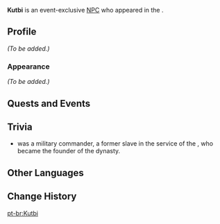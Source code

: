 {{Meta
<!-- Remove this template after adding the missing info -->
|missing_NPC_profile  = yes
}}
{{Character Infobox
|type             = Event NPC
|image            = NPC Kutbi.png
|region           = Sumeru
|location         = Sumeru
|affiliation      = 
|title            = 

|voiceEN          = 
|voiceCN          = 
|voiceJP          = 
|voiceKR          = 
}}
'''Kutbi''' is an event-exclusive [[NPC]] who appeared in the {{Quest|Give Her Surprises}}.
<!--
==Location==
{{subst:#tag:gallery|
NPC Location {{subst:#titleparts:{{subst:PAGENAME}}}}.png{{subst:!}}{{subst:#titleparts:{{subst:PAGENAME}}}}'s location
NPC Location {{subst:#titleparts:{{subst:PAGENAME}}}} Context.png{{subst:!}}Additional context
}}
-->
==Profile==
<!--Detailed story/lore information goes here.-->
''(To be added.)''

===Appearance===
<!--Keep appearance section short and concise. Limit to 2 paragraphs with 3-4 sentences each.-->
''(To be added.)''

==Quests and Events==
{{Quests and Events}}
<!--
==Idle Quotes==
{{Dialogue Start}}
:{{DIcon|Idle}} {{Tx}}
::{{A|VO {{subst:#titleparts:{{subst:PAGENAME}}}} 01.ogg}} "{{Tx}}"
{{Dialogue End}}

==Dialogue==
{{Dialogue Start}}
:'''{{subst:#titleparts:{{subst:PAGENAME}}}}:''' 
:{{DIcon}}
{{Dialogue End}}

==Event Dialogue==
===Event Name===
{{Dialogue Start}}
:'''{{subst:#titleparts:{{subst:PAGENAME}}}}:'''
{{Dialogue End}}
-->
==Trivia==
* {{W|Sökmen el-Kutbî}} was a {{W|Turkmen|Turkmens}} military commander, a former slave {{W|Emir|amir}} in the service of the {{W|Seljuk Empire|Seljuks}}, who became the founder of the {{W|Shah-Armens|Shah-i Arman}} dynasty.

==Other Languages==
{{Other Languages|default_hidden=1
|en      = Kutbi
|zhs     = 库特比
|zhs_rm  = 
|zht     = 庫特比
|zht_rm  = 
|ja      = クトビ
|ja_rm   = 
|ko      = 쿠트비
|es      = Kutbi
|fr      = Kutbi
|ru      = Кутби
|th      = Kutbi
|vi      = Kutbi
|de      = Kutbi
|id      = Kutbi
|pt      = Kutbi
|tr      = Kutbi
|it      = Kutbi
}}

==Change History==
{{Change History|5.1}}
<!--
==References==
{{Reflist}}
-->

[[pt-br:Kutbi]]